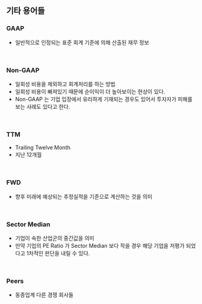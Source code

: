 ## 기타 용어들 

### GAAP 
- 일반적으로 인정되는 표준 회계 기준에 의해 산출된 재무 정보
<br/>

### Non-GAAP
- 일회성 비용을 제외하고 회계처리를 하는 방법
- 일회성 비용이 빠져있기 때문에 순이익이 더 높아보이는 현상이 있다.
- Non-GAAP 는 기업 입장에서 유리하게 기재되는 경우도 있어서 투자자가 피해를 보는 사례도 있다고 한다.
<br/>

### TTM 
- Trailing Twelve Month
- 지난 12개월
<br/>

### FWD
- 향후 미래에 예상되는 추정실적을 기준으로 계산하는 것을 의미
<br/>

### Sector Median
- 기업이 속한 산업군의 중간값을 의미
- 만약 기업의 PE Ratio 가 Sector Median 보다 작을 경우 해당 기업을 저평가 되었다고 1차적인 판단을 내릴 수 있다.
<br/>

### Peers 
- 동종업계 다른 경쟁 회사들
<br/>
